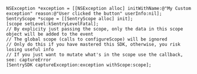 ```objc
NSException *exception = [[NSException alloc] initWithName:@"My Custom exception" reason:@"User clicked the button" userInfo:nil];
SentryScope *scope = [[SentryScope alloc] init];
[scope setLevel:kSentryLevelFatal];
// By explicity just passing the scope, only the data in this scope object will be added to the event
// The global scope (calls to configureScope) will be ignored
// Only do this if you have mastered this SDK, otherwise, you risk losing useful info
// If you just want to mutate what's in the scope use the callback, see: captureError
[SentrySDK captureException:exception withScope:scope];
```
